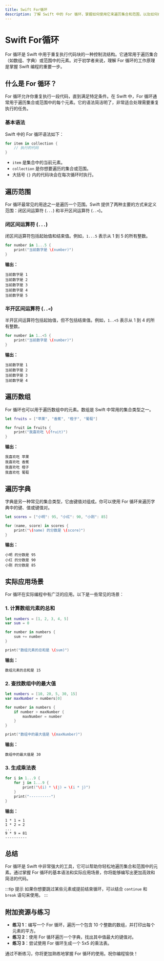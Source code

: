```yaml
---
title: Swift For循环
description: 了解 Swift 中的 For 循环，掌握如何使用它来遍历集合和范围，以及如何在实际编程中应用它。
---
```


# Swift For循环

For 循环是 Swift 中用于重复执行代码块的一种控制流结构。它通常用于遍历集合（如数组、字典）或范围中的元素。对于初学者来说，理解 For 循环的工作原理是掌握 Swift 编程的重要一步。

## 什么是 For 循环？

For 循环允许你重复执行一段代码，直到满足特定条件。在 Swift 中，For 循环通常用于遍历集合或范围中的每个元素。它的语法简洁明了，非常适合处理需要重复执行的任务。

### 基本语法

Swift 中的 For 循环语法如下：

```swift
for item in collection {
    // 执行的代码
}
```

- `item` 是集合中的当前元素。
- `collection` 是你想要遍历的集合或范围。
- 大括号 `{}` 内的代码块会在每次循环时执行。

## 遍历范围

For 循环最常见的用途之一是遍历一个范围。Swift 提供了两种主要的方式来定义范围：闭区间运算符 (`...`) 和半开区间运算符 (`..<`)。

### 闭区间运算符 (`...`)

闭区间运算符包括起始值和结束值。例如，`1...5` 表示从 1 到 5 的所有整数。

```swift
for number in 1...5 {
    print("当前数字是 \(number)")
}
```

**输出：**
```
当前数字是 1
当前数字是 2
当前数字是 3
当前数字是 4
当前数字是 5
```

### 半开区间运算符 (`..<`)

半开区间运算符包括起始值，但不包括结束值。例如，`1..<5` 表示从 1 到 4 的所有整数。

```swift
for number in 1..<5 {
    print("当前数字是 \(number)")
}
```

**输出：**
```
当前数字是 1
当前数字是 2
当前数字是 3
当前数字是 4
```

## 遍历数组

For 循环也可以用于遍历数组中的元素。数组是 Swift 中常用的集合类型之一。

```swift
let fruits = ["苹果", "香蕉", "橙子", "葡萄"]

for fruit in fruits {
    print("我喜欢吃 \(fruit)")
}
```

**输出：**
```
我喜欢吃 苹果
我喜欢吃 香蕉
我喜欢吃 橙子
我喜欢吃 葡萄
```

## 遍历字典

字典是另一种常见的集合类型，它由键值对组成。你可以使用 For 循环来遍历字典中的键、值或键值对。

```swift
let scores = ["小明": 95, "小红": 90, "小刚": 85]

for (name, score) in scores {
    print("\(name) 的分数是 \(score)")
}
```

**输出：**
```
小明 的分数是 95
小红 的分数是 90
小刚 的分数是 85
```

## 实际应用场景

For 循环在实际编程中有广泛的应用。以下是一些常见的场景：

### 1. 计算数组元素的总和

```swift
let numbers = [1, 2, 3, 4, 5]
var sum = 0

for number in numbers {
    sum += number
}

print("数组元素的总和是 \(sum)")
```

**输出：**
```
数组元素的总和是 15
```

### 2. 查找数组中的最大值

```swift
let numbers = [10, 20, 5, 30, 15]
var maxNumber = numbers[0]

for number in numbers {
    if number > maxNumber {
        maxNumber = number
    }
}

print("数组中的最大值是 \(maxNumber)")
```

**输出：**
```
数组中的最大值是 30
```

### 3. 生成乘法表

```swift
for i in 1...9 {
    for j in 1...9 {
        print("\(i) * \(j) = \(i * j)")
    }
    print("----------")
}
```

**输出：**
```
1 * 1 = 1
1 * 2 = 2
...
9 * 9 = 81
----------
```

## 总结

For 循环是 Swift 中非常强大的工具，它可以帮助你轻松地遍历集合和范围中的元素。通过掌握 For 循环的基本语法和实际应用场景，你将能够编写出更加高效和简洁的代码。

:::tip 提示
如果你想要跳过某些元素或提前结束循环，可以结合 `continue` 和 `break` 语句来使用。
:::

## 附加资源与练习

- **练习 1**：编写一个 For 循环，遍历一个包含 10 个整数的数组，并打印出每个元素的平方。
- **练习 2**：使用 For 循环遍历一个字典，找出其中值最大的键值对。
- **练习 3**：尝试使用 For 循环生成一个 5x5 的乘法表。

通过不断练习，你将更加熟练地掌握 For 循环的使用。祝你编程愉快！